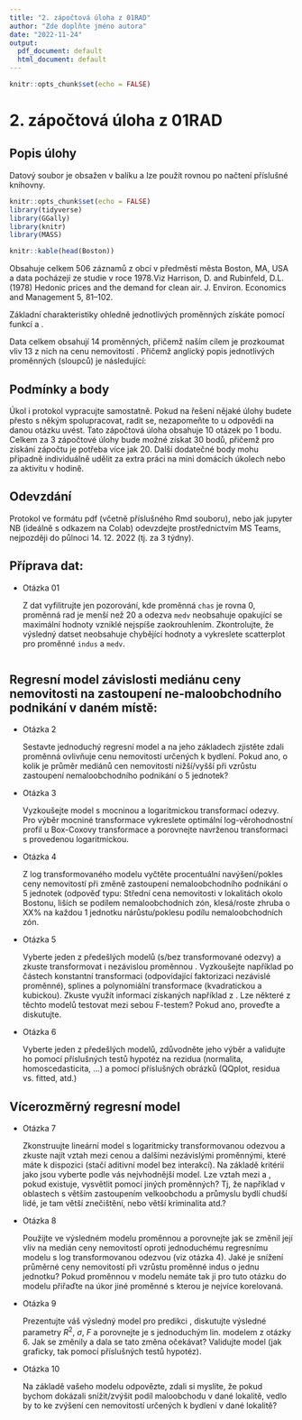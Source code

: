 ---
title: "2. zápočtová úloha z 01RAD"
author: "Zde doplňte jméno autora"
date: "2022-11-24"
output:
  pdf_document: default
  html_document: default
---

```{r setup, include=FALSE}
knitr::opts_chunk$set(echo = FALSE)
```

# 2. zápočtová úloha z 01RAD

## Popis úlohy

Datový soubor \texttt{Boston} je obsažen v balíku \texttt{MASS} a lze použít rovnou po načtení příslušné knihovny.

```{r, echo=FALSE,include=FALSE}
knitr::opts_chunk$set(echo = FALSE)
library(tidyverse)
library(GGally)
library(knitr)
library(MASS)
```

```{r, echo=FALSE}
knitr::kable(head(Boston))
```


Obsahuje celkem 506 záznamů z obcí v předměstí města Boston, MA, USA a data pocházejí ze studie v roce 1978.Viz Harrison, D. and Rubinfeld, D.L. (1978) Hedonic prices and the demand for clean air. J. Environ. Economics and Management 5, 81–102.


Základní charakteristiky ohledně jednotlivých proměnných získáte pomocí funkcí \texttt{str(Boston)} a \texttt{summary(Boston)}.


Data celkem obsahují 14 proměnných, přičemž naším cílem je prozkoumat vliv 13 z nich na cenu nemovitostí \texttt{medv}. Přičemž anglický popis jednotlivých proměnných (sloupců) je následující:
\begin{center}
\begin{tabular}{|c|l|}
\hline
Feature & Description \\
\hline
\texttt{crim} & per capita crime rate by town  \\
\hline
\texttt{zn} & proportion of residential land zoned for lots over 25,000 sq.ft  \\
\hline
\texttt{indus} & proportion of non-retail business acres per town  \\
\hline
\texttt{chas} & Charles River dummy variable (= 1 if tract bounds river; 0 otherwise)  \\
\hline
\texttt{nox} & nitrogen oxides concentration (parts per 10 million)  \\
\hline
\texttt{rm} & average number of rooms per dwelling  \\
\hline
\texttt{age} & proportion of owner-occupied units built prior to 1940  \\
\hline
\texttt{dis} & weighted mean of distances to five Boston employment centres  \\
\hline
\texttt{rad} & index of accessibility to radial highways  \\
\hline
\texttt{tax} & full-value property-tax rate per \$10,000  \\
\hline
\texttt{ptratio} & pupil-teacher ratio by town  \\
\hline
\texttt{black} &  $1000(B_k - 0.63)^2$ where $B_k$ is the proportion of blacks by town  \\
\hline
\texttt{lstat} & lower status of the population (percent)  \\
\hline
\texttt{medv} & median value of owner-occupied homes in \$1000s  \\
\hline
\end{tabular}
\end{center}

## Podmínky a body

Úkol i protokol vypracujte samostatně. Pokud na řešení nějaké úlohy budete přesto s někým spolupracovat, radit se, nezapomeňte to u odpovědi na danou otázku uvést. Tato zápočtová úloha obsahuje 10 otázek po 1 bodu. Celkem za 3 zápočtové úlohy bude možné získat 30 bodů, přičemž pro získání zápočtu je potřeba více jak 20. Další dodatečné body mohu případně individuálně udělit za extra práci na mini domácích úkolech nebo za aktivitu v hodině.

## Odevzdání

Protokol ve formátu pdf (včetně příslušného Rmd souboru), nebo jak jupyter NB (ideálně s odkazem na Colab) odevzdejte prostřednictvím MS Teams, nejpozději do půlnoci  14. 12. 2022 (tj. za 3 týdny).

## Příprava dat:

* Otázka 01

  Z dat vyfilitrujte jen pozorování, kde proměnná `chas` je rovna 0, proměnná rad je menší než 20 a odezva `medv` neobsahuje opakující se maximální hodnoty vzniklé nejspíše zaokrouhlením. Zkontrolujte, že výsledný datset neobsahuje chybějící hodnoty a vykreslete scatterplot pro proměnné `indus` a `medv`.

```{r, echo=FALSE}



```

## Regresní model závislosti mediánu ceny nemovitosti na zastoupení ne-maloobchodního podnikání v daném místě: 



* Otázka 2

  Sestavte jednoduchý regresní model a na jeho základech zjistěte zdali proměnná \texttt{indus}  ovlivňuje cenu nemovitostí určených k bydlení. Pokud ano, o kolik je průměr mediánů cen nemovitostí nižší/vyšší při vzrůstu zastoupení nemaloobchodního podnikání o 5 jednotek? 

* Otázka 3

  Vyzkoušejte model s mocninou a logaritmickou transformací odezvy. Pro výběr mocniné transformace vykreslete optimální  log-věrohodnostní profil u Box-Coxovy transformace a porovnejte navrženou transformaci s provedenou logaritmickou.


* Otázka 4

  Z log transformovaného modelu vyčtěte procentuální navýšení/pokles ceny nemovitostí při změně zastoupení nemaloobchodního podnikání o 5 jednotek  (odpověď typu: 
Střední cena nemovitosti v lokalitách okolo Bostonu,  liších se podílem nemaloobchodních zón, klesá/roste zhruba o XX% na každou 1 jednotku nárůstu/poklesu podílu nemaloobchodních zón.

* Otázka 5

  Vyberte jeden z předešlých modelů (s/bez transformované odezvy) a zkuste transformovat i nezávislou proměnnou \texttt{indus}. Vyzkoušejte například po částech konstantní transformaci (odpovídající faktorizaci nezávislé proměnné), splines a polynomiální transformace (kvadratickou a kubickou). Zkuste využít informací získaných například z \texttt{crPlots(model)}. Lze některé z těchto modelů testovat mezi sebou F-testem? Pokud ano, proveďte a diskutujte.  

* Otázka 6

  Vyberte jeden z předešlých modelů, zdůvodněte jeho výběr a validujte ho pomocí příslušných testů hypotéz na rezidua (normalita, homoscedasticita, ...) a pomocí příslušných obrázků (QQplot, residua vs. fitted, atd.)


## Vícerozměrný regresní model

* Otázka 7

  Zkonstruujte lineární model s logaritmicky transformovanou odezvou \texttt{medv} a zkuste najít vztah mezi cenou a dalšími nezávislými proměnnými, které máte k dispozici (stačí aditivní model bez interakcí). Na základě kritérií jako jsou \texttt{AIC, BIC, $R^2$, F, atd. } vyberte podle vás nejvhodnější model. Lze vztah mezi \texttt{indus} a \texttt{medv}, pokud existuje, vysvětlit pomocí jiných proměnných? Tj, že například v oblastech s větším zastoupením velkoobchodu a průmyslu bydlí chudší lidé, je tam větší znečištění, nebo větší kriminalita atd.?


* Otázka 8

  Použijte ve výsledném modelu proměnnou \texttt{indus} a porovnejte jak se změnil její vliv na medián ceny nemovitostí oproti jednoduchému regresnímu modelu s log transformovanou odezvou (viz otázka 4). Jaké je snížení průměrné ceny nemovitostí při vzrůstu proměnné indus o jednu jednotku? Pokud  proměnnou \texttt{indus} v modelu nemáte tak ji pro tuto otázku do modelu přiřaďte na úkor jiné proměnné s kterou je nejvíce korelovaná.


* Otázka 9

	Prezentujte váš výsledný model pro predikci \texttt{medv}, diskutujte výsledné parametry $R^2$, $\sigma$, $F$ a porovnejte je s jednoduchým lin. modelem z otázky 6. Jak se změnily a dala se tato změna očekávat? Validujte model (jak graficky, tak pomocí příslušných testů hypotéz).


* Otázka 10

  Na základě vašeho modelu odpovězte, zdali si myslíte, že pokud bychom dokázali snížit/zvýšit podíl maloobchodu v dané lokalitě, vedlo by to ke zvýšení cen nemovitostí určených k bydlení v dané lokalitě? 
```{r, echo=FALSE}

```

